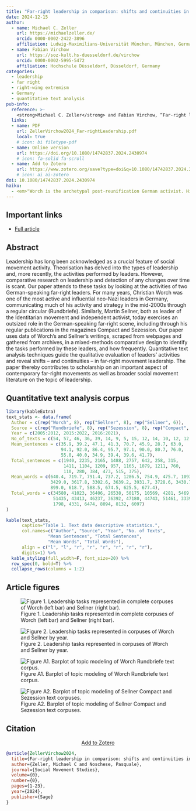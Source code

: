 ```yaml
---
title: "Far-right leadership in comparison: shifts and continuities in German-speaking movements"
date: 2024-12-15
author:
  - name: Michael C. Zeller
    url: https://michaelzeller.de/
    orcid: 0000-0002-2422-3896
    affiliation: Ludwig-Maximilians-Universität München, München, Germany
  - name: Fabian Virchow
    url: https://soz-kult.hs-duesseldorf.de/virchow
    orcid: 0000-0002-5995-5472
    affiliation: Hochschule Düsseldorf, Düsseldorf, Germany
categories:
  - leadership
  - far right
  - right-wing extremism
  - Germany
  - quantitative text analysis
pub-info:
  reference: >-
    <strong>Michael C. Zeller</strong> and Fabian Virchow, “Far-right leadership in comparison: shifts and continuities in German-speaking movements,” <em>Social Movement Studies</em> 0, no. 0 (2024): 1-23, doi: <a href="https://doi.org/10.1080/14742837.2024.2430974"><code>10.1080/14742837.2024.2430974</code></a>
  links:
  - name: PDF
    url: ZellerVirchow2024_Far-rightLeadership.pdf
    local: true
    # icon: bi filetype-pdf
  - name: Online version
    url: https://doi.org/10.1080/14742837.2024.2430974
    # icon: fa-solid fa-scroll
  - name: Add to Zotero
    url: https://www.zotero.org/save?type=doi&q=10.1080/14742837.2024.2430974
    # icon: ai ai-zotero
doi: 10.1080/14742837.2024.2430974
haiku:
  - <em>"Worch is the archetypal post-reunification German activist. His concerns are the German ‘Volk’ and addressing grievances like American military bases in Germany. Sellner is a post-9/11 activist, concerned with supposed threats of Islamization. The scope of his activism is transnational and aided by social media and other Internet-based tools."</em>
---
```



## Important links

- [Full article](ZellerVirchow2024_Far-rightLeadership.pdf)

## Abstract

Leadership has long been acknowledged as a crucial feature of social movement activity. Theorisation has delved into the types of leadership and, more recently, the activities performed by leaders. However, comparative research on leadership and detection of any changes over time is scant. Our paper attends to these tasks by looking at the activities of two German-speaking far-right leaders. For many years, Christian Worch was one of the most active and influential neo-Nazi leaders in Germany, communicating much of his activity and strategy in the mid-2000s through a regular circular (Rundbriefe). Similarly, Martin Sellner, both as leader of the Identitarian movement and independent activist, today exercises an outsized role in the German-speaking far-right scene, including through his regular publications in the magazines Compact and Sezession. Our paper uses data of Worch’s and Sellner’s writings, scraped from webpages and gathered from archives, in a mixed-methods comparative design to identify the tasks performed by these leaders, and how frequently. Quantitative text analysis techniques guide the qualitative evaluation of leaders’ activities and reveal shifts – and continuities – in far-right movement leadership. The paper thereby contributes to scholarship on an important aspect of contemporary far-right movements as well as broader social movement literature on the topic of leadership.

## Quantitative text analysis corpus

```r
library(kableExtra)
text_stats <- data.frame(
  Author = c(rep("Worch", 8), rep("Sellner", 8), rep("Sellner", 6)),
  Source = c(rep("Rundbriefe", 8), rep("Sezession", 8), rep("Compact", 6)),
  Year = c(2005:2012, 2015:2022, 2016:2021),
  No_of_texts = c(54, 57, 46, 36, 39, 14, 9, 5, 15, 12, 14, 10, 12, 12, 15, 10, 2, 7, 11, 12, 13, 9),
  Mean_sentences = c(35.9, 39.2, 47.1, 41.3, 70.7, 45.9, 28.7, 63.0, 
                     94.1, 92.0, 86.4, 95.7, 97.1, 90.0, 80.7, 76.0,
                     55.0, 40.0, 34.9, 39.4, 39.6, 41.7),
  Total_sentences = c(1940, 2235, 2165, 1488, 2757, 642, 258, 315, 
                      1411, 1104, 1209, 957, 1165, 1079, 1211, 760,
                      110, 280, 384, 473, 515, 375),
  Mean_words = c(640.4, 719.7, 791.4, 737.2, 1286.5, 754.9, 475.7, 1093.8, 
                 3429.0, 3617.8, 3302.6, 3639.2, 3931.7, 3728.6, 3430.7, 3339.4,
                 899.0, 618.7, 588.5, 674.5, 625.5, 677.4),
  Total_words = c(34580, 41023, 36406, 26538, 50175, 10569, 4281, 5469,
                  51435, 43413, 46237, 36392, 47180, 44743, 51461, 33394,
                  1798, 4331, 6474, 8094, 8132, 6097)
)

kable(text_stats,
      caption="Table 1. Text data descriptive statistics.",
      col.names=c("Author", "Source", "Year", "No. of Texts", 
                "Mean Sentences", "Total Sentences", 
                "Mean Words", "Total Words"),
      align = c("l", "l", "r", "r", "r", "r", "r", "r"),
      digits=1) %>% 
  kable_styling(full_width=F, font_size=20) %>% 
  row_spec(0, bold=T) %>% 
  collapse_rows(columns = 1:2)

```


## Article figures

![Figure 1. Leadership tasks represented in complete corpuses of Worch (left bar) and Sellner (right bar).](FIG_1.jpeg)



![Figure 2. Leadership tasks represented in corpuses of Worch and Sellner by year.](FIG_2.jpeg)

![Figure A1. Barplot of topic modeling of Worch Rundbriefe text corpus.](FIG_A1.jpeg)


![Figure A2. Barplot of topic modeling of Sellner Compact and Sezession text corpuses.](FIG_A2.jpeg)




## Citation

<p class="buttons" style="text-align:center;">
<a class="btn btn-danger" target="_blank" href="https://www.zotero.org/save?type=doi&q=10.1080/14742837.2024.2430974">Add to Zotero <i class="bi-arrow-up-right-square"></i> </a>
</p>

```bibtex
@article{ZellerVirchow2024,
  title={Far-right leadership in comparison: shifts and continuities in German-speaking movements},
  author={Zeller, Michael C and Noschese, Pasquale},
  journal={Social Movement Studies},
  volume={0},
  number={0},
  pages={1-23},
  year={2024},
  publisher={Sage}
}
```

